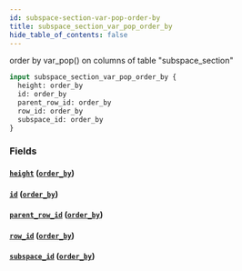 ```yaml
---
id: subspace-section-var-pop-order-by
title: subspace_section_var_pop_order_by
hide_table_of_contents: false
---
```


order by var_pop() on columns of table "subspace_section"

```graphql
input subspace_section_var_pop_order_by {
  height: order_by
  id: order_by
  parent_row_id: order_by
  row_id: order_by
  subspace_id: order_by
}
```

### Fields

#### [`height`](#) ([`order_by`](../enums/order-by))

#### [`id`](#) ([`order_by`](../enums/order-by))

#### [`parent_row_id`](#) ([`order_by`](../enums/order-by))

#### [`row_id`](#) ([`order_by`](../enums/order-by))

#### [`subspace_id`](#) ([`order_by`](../enums/order-by))
